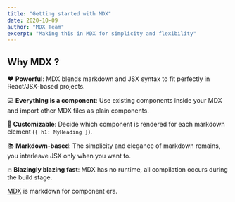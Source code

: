 ```yaml
---
title: "Getting started with MDX"
date: 2020-10-09
author: "MDX Team"
excerpt: "Making this in MDX for simplicity and flexibility"
---
```


## Why MDX ?

❤️ **Powerful**: MDX blends markdown and JSX syntax to fit perfectly in
React/JSX-based projects.

💻 **Everything is a component**: Use existing components inside your
MDX and import other MDX files as plain components.

🔧 **Customizable**: Decide which component is rendered for each markdown
element (`{ h1: MyHeading }`).

📚 **Markdown-based**: The simplicity and elegance of markdown remains,
you interleave JSX only when you want to.

🔥 **Blazingly blazing fast**: MDX has no runtime, all compilation occurs
during the build stage.

[MDX](https://mdxjs.com) is markdown for component era.
